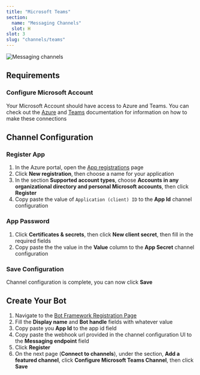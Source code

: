 ```yaml
---
title: "Microsoft Teams"
section:
  name: "Messaging Channels"
  slot: H
slot: 3
slug: "channels/teams"
---
```


![Messaging channels](/docs/content/teams-banner.png)

## Requirements

### Configure Microsoft Account

Your Microsoft Account should have access to Azure and Teams. You can check out the [Azure](https://docs.microsoft.com/en-us/azure/devops/?view=azure-devops) and [Teams](https://docs.microsoft.com/en-us/microsoftteams/) documentation for information on how to make these connections

## Channel Configuration

### Register App

1. In the Azure portal, open the [App registrations](https://portal.azure.com#blade/Microsoft_AAD_RegisteredApps/ApplicationsListBlade) page
1. Click **New registration**, then choose a name for your application
1. In the section **Supported account types**, choose **Accounts in any organizational directory and personal Microsoft accounts**, then click **Register**
1. Copy paste the value of `Application (client) ID` to the **App Id** channel configuration

### App Password

1. Click **Certificates & secrets**, then click **New client secret**, then fill in the required fields
1. Copy paste the the value in the **Value** column to the **App Secret** channel configuration

### Save Configuration

Channel configuration is complete, you can now click **Save**

## Create Your Bot

1. Navigate to the [Bot Framework Registration Page](https://dev.botframework.com/bots/new)
1. Fill the **Display name** and **Bot handle** fields with whatever value
1. Copy paste you **App Id** to the app id field
1. Copy paste the webhook url provided in the channel configuration UI to the **Messaging endpoint** field
1. Click **Register**
1. On the next page (**Connect to channels**), under the section, **Add a featured channel**, click **Configure Microsoft Teams Channel**, then click **Save**
